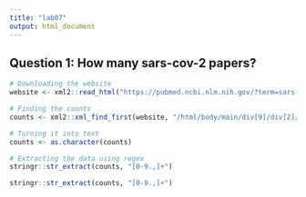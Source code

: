```yaml
---
title: "lab07"
output: html_document
---
```



<h2> Question 1: How many sars-cov-2 papers? </h2>
```r
# Downloading the website
website <- xml2::read_html("https://pubmed.ncbi.nlm.nih.gov/?term=sars-cov-2")

# Finding the counts
counts <- xml2::xml_find_first(website, "/html/body/main/div[9]/div[2]/div[2]/div[1]/div[1]")

# Turning it into text
counts <- as.character(counts)

# Extracting the data using regex
stringr::str_extract(counts, "[0-9.,]+")
```
```r
stringr::str_extract(counts, "[0-9.,]+")
```